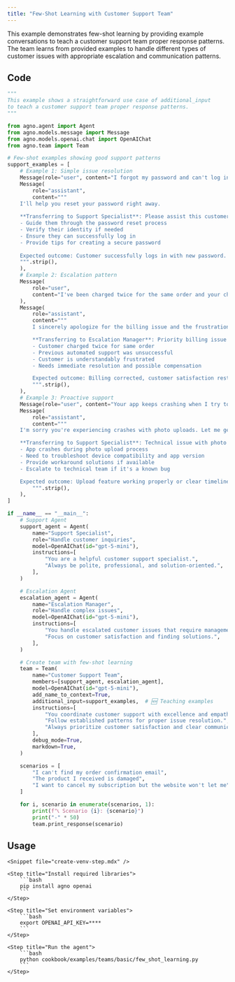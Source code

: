 ```yaml
---
title: "Few-Shot Learning with Customer Support Team"
---
```


This example demonstrates few-shot learning by providing example conversations to teach a customer support team proper response patterns. The team learns from provided examples to handle different types of customer issues with appropriate escalation and communication patterns.

## Code

```python cookbook/examples/teams/basic/few_shot_learning.py
"""
This example shows a straightforward use case of additional_input
to teach a customer support team proper response patterns.
"""

from agno.agent import Agent
from agno.models.message import Message
from agno.models.openai.chat import OpenAIChat
from agno.team import Team

# Few-shot examples showing good support patterns
support_examples = [
    # Example 1: Simple issue resolution
    Message(role="user", content="I forgot my password and can't log in"),
    Message(
        role="assistant",
        content="""
    I'll help you reset your password right away.
    
    **Transferring to Support Specialist**: Please assist this customer with password reset:
    - Guide them through the password reset process
    - Verify their identity if needed  
    - Ensure they can successfully log in
    - Provide tips for creating a secure password
    
    Expected outcome: Customer successfully logs in with new password.
    """.strip(),
    ),
    # Example 2: Escalation pattern
    Message(
        role="user",
        content="I've been charged twice for the same order and your chat bot couldn't help!",
    ),
    Message(
        role="assistant",
        content="""
        I sincerely apologize for the billing issue and the frustration with our chat system.

        **Transferring to Escalation Manager**: Priority billing issue requiring immediate attention:
        - Customer charged twice for same order
        - Previous automated support was unsuccessful
        - Customer is understandably frustrated
        - Needs immediate resolution and possible compensation

        Expected outcome: Billing corrected, customer satisfaction restored, and follow-up to prevent recurrence.
        """.strip(),
    ),
    # Example 3: Proactive support
    Message(role="user", content="Your app keeps crashing when I try to upload photos"),
    Message(
        role="assistant",
        content="""
    I'm sorry you're experiencing crashes with photo uploads. Let me get this resolved for you. 

    **Transferring to Support Specialist**: Technical issue with photo upload feature:
    - App crashes during photo upload process
    - Need to troubleshoot device compatibility and app version
    - Provide workaround solutions if available
    - Escalate to technical team if it's a known bug    

    Expected outcome: Upload feature working properly or clear timeline for fix provided.
        """.strip(),
    ),
]

if __name__ == "__main__":
    # Support Agent
    support_agent = Agent(
        name="Support Specialist",
        role="Handle customer inquiries",
        model=OpenAIChat(id="gpt-5-mini"),
        instructions=[
            "You are a helpful customer support specialist.",
            "Always be polite, professional, and solution-oriented.",
        ],
    )

    # Escalation Agent
    escalation_agent = Agent(
        name="Escalation Manager",
        role="Handle complex issues",
        model=OpenAIChat(id="gpt-5-mini"),
        instructions=[
            "You handle escalated customer issues that require management attention.",
            "Focus on customer satisfaction and finding solutions.",
        ],
    )

    # Create team with few-shot learning
    team = Team(
        name="Customer Support Team",
        members=[support_agent, escalation_agent],
        model=OpenAIChat(id="gpt-5-mini"),
        add_name_to_context=True,
        additional_input=support_examples,  # 🆕 Teaching examples
        instructions=[
            "You coordinate customer support with excellence and empathy.",
            "Follow established patterns for proper issue resolution.",
            "Always prioritize customer satisfaction and clear communication.",
        ],
        debug_mode=True,
        markdown=True,
    )

    scenarios = [
        "I can't find my order confirmation email",
        "The product I received is damaged",
        "I want to cancel my subscription but the website won't let me",
    ]

    for i, scenario in enumerate(scenarios, 1):
        print(f"📞 Scenario {i}: {scenario}")
        print("-" * 50)
        team.print_response(scenario)
```

## Usage

<Steps>

    <Snippet file="create-venv-step.mdx" />

    <Step title="Install required libraries">
        ```bash
        pip install agno openai
        ```
    </Step>

    <Step title="Set environment variables">
        ```bash
        export OPENAI_API_KEY=****
        ```
    </Step>

    <Step title="Run the agent">
        ```bash
        python cookbook/examples/teams/basic/few_shot_learning.py
        ```
    </Step>

</Steps>
